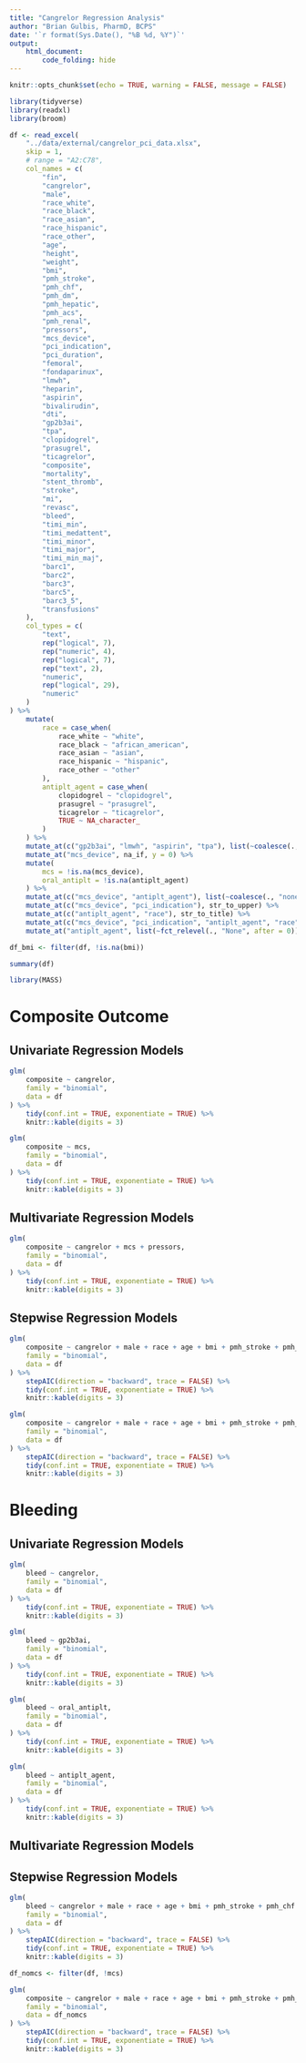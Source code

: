 ```yaml
---
title: "Cangrelor Regression Analysis"
author: "Brian Gulbis, PharmD, BCPS"
date: '`r format(Sys.Date(), "%B %d, %Y")`'
output: 
    html_document:
        code_folding: hide
---
```


```r
knitr::opts_chunk$set(echo = TRUE, warning = FALSE, message = FALSE)
```

```r
library(tidyverse)
library(readxl)
library(broom)

df <- read_excel(
    "../data/external/cangrelor_pci_data.xlsx",
    skip = 1,
    # range = "A2:C78",
    col_names = c(
        "fin",
        "cangrelor",
        "male",
        "race_white",
        "race_black",
        "race_asian",
        "race_hispanic",
        "race_other",
        "age",
        "height",
        "weight",
        "bmi",
        "pmh_stroke",
        "pmh_chf",
        "pmh_dm",
        "pmh_hepatic",
        "pmh_acs",
        "pmh_renal",
        "pressors",
        "mcs_device",
        "pci_indication",
        "pci_duration",
        "femoral",
        "fondaparinux",
        "lmwh",
        "heparin",
        "aspirin",
        "bivalirudin",
        "dti",
        "gp2b3ai",
        "tpa",
        "clopidogrel",
        "prasugrel",
        "ticagrelor",
        "composite",
        "mortality",
        "stent_thromb",
        "stroke",
        "mi",
        "revasc",
        "bleed",
        "timi_min",
        "timi_medattent",
        "timi_minor",
        "timi_major",
        "timi_min_maj",
        "barc1",
        "barc2",
        "barc3",
        "barc5",
        "barc3_5",
        "transfusions"
    ),
    col_types = c(
        "text",
        rep("logical", 7),
        rep("numeric", 4),
        rep("logical", 7),
        rep("text", 2),
        "numeric",
        rep("logical", 29),
        "numeric"
    )
) %>%
    mutate(
        race = case_when(
            race_white ~ "white",
            race_black ~ "african_american",
            race_asian ~ "asian",
            race_hispanic ~ "hispanic",
            race_other ~ "other"
        ),
        antiplt_agent = case_when(
            clopidogrel ~ "clopidogrel",
            prasugrel ~ "prasugrel",
            ticagrelor ~ "ticagrelor",
            TRUE ~ NA_character_
        )
    ) %>%
    mutate_at(c("gp2b3ai", "lmwh", "aspirin", "tpa"), list(~coalesce(., FALSE))) %>%
    mutate_at("mcs_device", na_if, y = 0) %>%
    mutate(
        mcs = !is.na(mcs_device),
        oral_antiplt = !is.na(antiplt_agent)
    ) %>%
    mutate_at(c("mcs_device", "antiplt_agent"), list(~coalesce(., "none"))) %>%
    mutate_at(c("mcs_device", "pci_indication"), str_to_upper) %>%
    mutate_at(c("antiplt_agent", "race"), str_to_title) %>%
    mutate_at(c("mcs_device", "pci_indication", "antiplt_agent", "race"), fct_infreq) %>%
    mutate_at("antiplt_agent", list(~fct_relevel(., "None", after = 0)))

df_bmi <- filter(df, !is.na(bmi))

```

```r
summary(df)
```

```r
library(MASS)
```

# Composite Outcome

## Univariate Regression Models

```r
glm(
    composite ~ cangrelor, 
    family = "binomial", 
    data = df
) %>%
    tidy(conf.int = TRUE, exponentiate = TRUE) %>%
    knitr::kable(digits = 3)
```

```r
glm(
    composite ~ mcs, 
    family = "binomial", 
    data = df
) %>%
    tidy(conf.int = TRUE, exponentiate = TRUE) %>%
    knitr::kable(digits = 3)
```

## Multivariate Regression Models

```r
glm(
    composite ~ cangrelor + mcs + pressors, 
    family = "binomial", 
    data = df
) %>%
    tidy(conf.int = TRUE, exponentiate = TRUE) %>%
    knitr::kable(digits = 3)
```

## Stepwise Regression Models

```r
glm(
    composite ~ cangrelor + male + race + age + bmi + pmh_stroke + pmh_chf + pmh_dm + pmh_hepatic + pmh_acs + pmh_renal + pressors + mcs + pci_indication + pci_duration + femoral + gp2b3ai + antiplt_agent + transfusions, 
    family = "binomial", 
    data = df
) %>%
    stepAIC(direction = "backward", trace = FALSE) %>%
    tidy(conf.int = TRUE, exponentiate = TRUE) %>%
    knitr::kable(digits = 3)
```

```r
glm(
    composite ~ cangrelor + male + race + age + bmi + pmh_stroke + pmh_chf + pmh_dm + pmh_hepatic + pmh_acs + pmh_renal + pressors + pci_indication + pci_duration + femoral + gp2b3ai + antiplt_agent + transfusions, 
    family = "binomial", 
    data = df
) %>%
    stepAIC(direction = "backward", trace = FALSE) %>%
    tidy(conf.int = TRUE, exponentiate = TRUE) %>%
    knitr::kable(digits = 3)
```

# Bleeding

## Univariate Regression Models

```r
glm(
    bleed ~ cangrelor, 
    family = "binomial", 
    data = df
) %>%
    tidy(conf.int = TRUE, exponentiate = TRUE) %>%
    knitr::kable(digits = 3)
```

```r
glm(
    bleed ~ gp2b3ai, 
    family = "binomial", 
    data = df
) %>%
    tidy(conf.int = TRUE, exponentiate = TRUE) %>%
    knitr::kable(digits = 3)
```

```r
glm(
    bleed ~ oral_antiplt, 
    family = "binomial", 
    data = df
) %>%
    tidy(conf.int = TRUE, exponentiate = TRUE) %>%
    knitr::kable(digits = 3)
```

```r
glm(
    bleed ~ antiplt_agent, 
    family = "binomial", 
    data = df
) %>%
    tidy(conf.int = TRUE, exponentiate = TRUE) %>%
    knitr::kable(digits = 3)
```

## Multivariate Regression Models


## Stepwise Regression Models

```r
glm(
    bleed ~ cangrelor + male + race + age + bmi + pmh_stroke + pmh_chf + pmh_dm + pmh_hepatic + pmh_acs + pmh_renal + pressors + mcs + pci_indication + femoral + antiplt_agent + gp2b3ai + transfusions, 
    family = "binomial", 
    data = df
) %>%
    stepAIC(direction = "backward", trace = FALSE) %>%
    tidy(conf.int = TRUE, exponentiate = TRUE) %>%
    knitr::kable(digits = 3)
```


```r
df_nomcs <- filter(df, !mcs)

glm(
    composite ~ cangrelor + male + race + age + bmi + pmh_stroke + pmh_chf + pmh_dm + pmh_hepatic + pmh_acs + pmh_renal + pressors + pci_indication + pci_duration + femoral + gp2b3ai + antiplt_agent + transfusions, 
    family = "binomial", 
    data = df_nomcs
) %>%
    stepAIC(direction = "backward", trace = FALSE) %>%
    tidy(conf.int = TRUE, exponentiate = TRUE) %>%
    knitr::kable(digits = 3)
```
